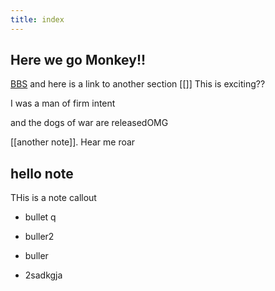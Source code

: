 ```yaml
---
title: index
---
```

## Here we go Monkey!! 

[BBS](www.bbc.co.uk) and here is a link to another section [[]]
This is exciting??

I was a man of firm intent

and the dogs of war are releasedOMG

[[another note]]. Hear me roar

::: callout-note
## hello note

THis is a note callout
:::

-   bullet q

-   buller2

-   buller

-   2sadkgja

